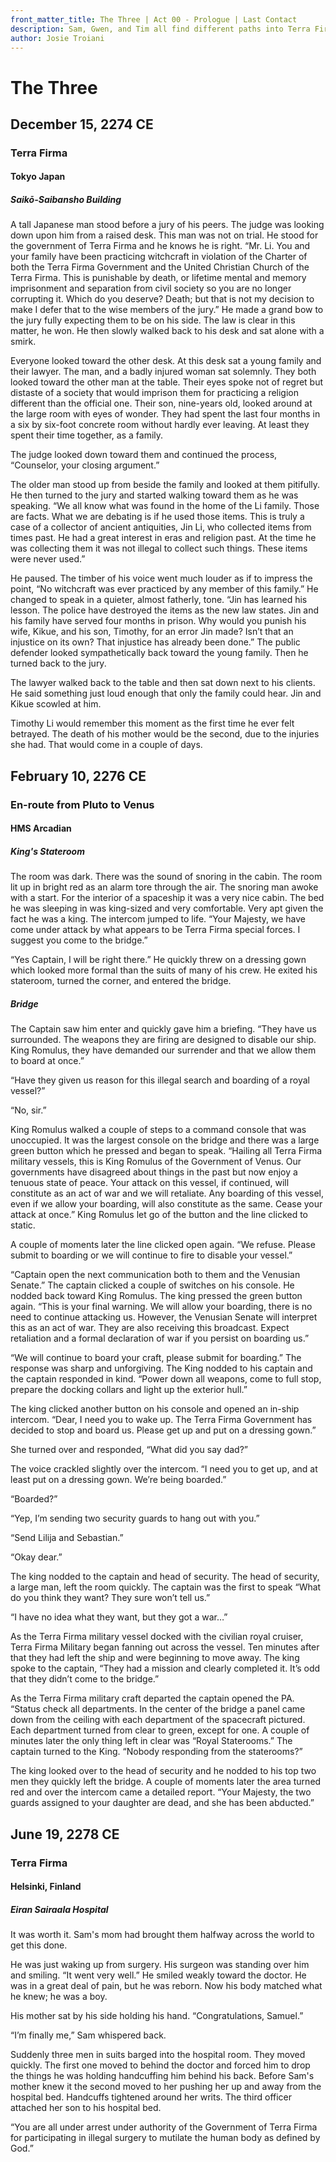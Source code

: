 ```yaml
---
front_matter_title: The Three | Act 00 - Prologue | Last Contact
description: Sam, Gwen, and Tim all find different paths into Terra Firma's net. Trapped by the Chancellors orders the three of them don't know what comes next.
author: Josie Troiani
---
```

# The Three

## December 15, 2274 CE

### Terra Firma

#### Tokyo Japan

##### Saikō-Saibansho Building

A tall Japanese man stood before a jury of his peers. The judge was looking down upon him from a raised desk. This man was not on trial. He stood for the government of Terra Firma and he knows he is right. “Mr. Li. You and your family have been practicing witchcraft in violation of the Charter of both the Terra Firma Government and the United Christian Church of the Terra Firma. This is punishable by death, or lifetime mental and memory imprisonment and separation from civil society so you are no longer corrupting it. Which do you deserve? Death; but that is not my decision to make I defer that to the wise members of the jury.” He made a grand bow to the jury fully expecting them to be on his side. The law is clear in this matter, he won. He then slowly walked back to his desk and sat alone with a smirk.

Everyone looked toward the other desk. At this desk sat a young family and their lawyer. The man, and a badly injured woman sat solemnly. They both looked toward the other man at the table. Their eyes spoke not of regret but distaste of a society that would imprison them for practicing a religion different than the official one. Their son, nine-years old, looked around at the large room with eyes of wonder. They had spent the last four months in a six by six-foot concrete room without hardly ever leaving. At least they spent their time together, as a family.

The judge looked down toward them and continued the process, “Counselor, your closing argument.”

The older man stood up from beside the family and looked at them pitifully. He then turned to the jury and started walking toward them as he was speaking. “We all know what was found in the home of the Li family. Those are facts. What we are debating is if he used those items. This is truly a case of a collector of ancient antiquities, Jin Li, who collected items from times past. He had a great interest in eras and religion past. At the time he was collecting them it was not illegal to collect such things. These items were never used.”

He paused. The timber of his voice went much louder as if to impress the point, “No witchcraft was ever practiced by any member of this family.” He changed to speak in a quieter, almost fatherly, tone. “Jin has learned his lesson. The police have destroyed the items as the new law states. Jin and his family have served four months in prison. Why would you punish his wife, Kikue, and his son, Timothy, for an error Jin made? Isn’t that an injustice on its own? That injustice has already been done.” The public defender looked sympathetically back toward the young family. Then he turned back to the jury.

The lawyer walked back to the table and then sat down next to his clients. He said something just loud enough that only the family could hear. Jin and Kikue scowled at him.

Timothy Li would remember this moment as the first time he ever felt betrayed. The death of his mother would be the second, due to the injuries she had. That would come in a couple of days.

## February 10, 2276 CE

### En-route from Pluto to Venus

#### HMS Arcadian

##### King's Stateroom

The room was dark. There was the sound of snoring in the cabin. The room lit up in bright red as an alarm tore through the air. The snoring man awoke with a start. For the interior of a spaceship it was a very nice cabin. The bed he was sleeping in was king-sized and very comfortable. Very apt given the fact he was a king. The intercom jumped to life. “Your Majesty, we have come under attack by what appears to be Terra Firma special forces. I suggest you come to the bridge.”

“Yes Captain, I will be right there.” He quickly threw on a dressing gown which looked more formal than the suits of many of his crew. He exited his stateroom, turned the corner, and entered the bridge.

##### Bridge

The Captain saw him enter and quickly gave him a briefing. “They have us surrounded. The weapons they are firing are designed to disable our ship. King Romulus, they have demanded our surrender and that we allow them to board at once.”

“Have they given us reason for this illegal search and boarding of a royal vessel?”

“No, sir.”

King Romulus walked a couple of steps to a command console that was unoccupied. It was the largest console on the bridge and there was a large green button which he pressed and began to speak. “Hailing all Terra Firma military vessels, this is King Romulus of the Government of Venus. Our governments have disagreed about things in the past but now enjoy a tenuous state of peace. Your attack on this vessel, if continued, will constitute as an act of war and we will retaliate. Any boarding of this vessel, even if we allow your boarding, will also constitute as the same. Cease your attack at once.” King Romulus let go of the button and the line clicked to static.

A couple of moments later the line clicked open again. “We refuse. Please submit to boarding or we will continue to fire to disable your vessel.”

“Captain open the next communication both to them and the Venusian Senate.” The captain clicked a couple of switches on his console. He nodded back toward King Romulus. The king pressed the green button again. “This is your final warning. We will allow your boarding, there is no need to continue attacking us. However, the Venusian Senate will interpret this as an act of war. They are also receiving this broadcast. Expect retaliation and a formal declaration of war if you persist on boarding us.”

“We will continue to board your craft, please submit for boarding.” The response was sharp and unforgiving. The King nodded to his captain and the captain responded in kind. “Power down all weapons, come to full stop, prepare the docking collars and light up the exterior hull.”

The king clicked another button on his console and opened an in-ship intercom. “Dear, I need you to wake up. The Terra Firma Government has decided to stop and board us. Please get up and put on a dressing gown.”

She turned over and responded, “What did you say dad?”

The voice crackled slightly over the intercom. “I need you to get up, and at least put on a dressing gown. We’re being boarded.”

“Boarded?”

“Yep, I’m sending two security guards to hang out with you.”

“Send Lilija and Sebastian.”

“Okay dear.”

The king nodded to the captain and head of security. The head of security, a large man, left the room quickly. The captain was the first to speak “What do you think they want? They sure won’t tell us.”

“I have no idea what they want, but they got a war…”

As the Terra Firma military vessel docked with the civilian royal cruiser, Terra Firma Military began fanning out across the vessel. Ten minutes after that they had left the ship and were beginning to move away. The king spoke to the captain, “They had a mission and clearly completed it. It’s odd that they didn’t come to the bridge.”

As the Terra Firma military craft departed the captain opened the PA. “Status check all departments. In the center of the bridge a panel came down from the ceiling with each department of the spacecraft pictured. Each department turned from clear to green, except for one. A couple of minutes later the only thing left in clear was “Royal Staterooms.” The captain turned to the King. “Nobody responding from the staterooms?”

The king looked over to the head of security and he nodded to his top two men they quickly left the bridge. A couple of moments later the area turned red and over the intercom came a detailed report. “Your Majesty, the two guards assigned to your daughter are dead, and she has been abducted.”

## June 19, 2278 CE

### Terra Firma

#### Helsinki, Finland

##### Eiran Sairaala Hospital

It was worth it. Sam's mom had brought them halfway across the world to get this done.

He was just waking up from surgery. His surgeon was standing over him and smiling. “It went very well.” He smiled weakly toward the doctor. He was in a great deal of pain, but he was reborn. Now his body matched what he knew; he was a boy.

His mother sat by his side holding his hand. “Congratulations, Samuel.”

“I’m finally me,” Sam whispered back.

Suddenly three men in suits barged into the hospital room. They moved quickly. The first one moved to behind the doctor and forced him to drop the things he was holding handcuffing him behind his back. Before Sam's mother knew it the second moved to her pushing her up and away from the hospital bed. Handcuffs tightened around her writs. The third officer attached her son to his hospital bed.

“You are all under arrest under authority of the Government of Terra Firma for participating in illegal surgery to mutilate the human body as defined by God.”
